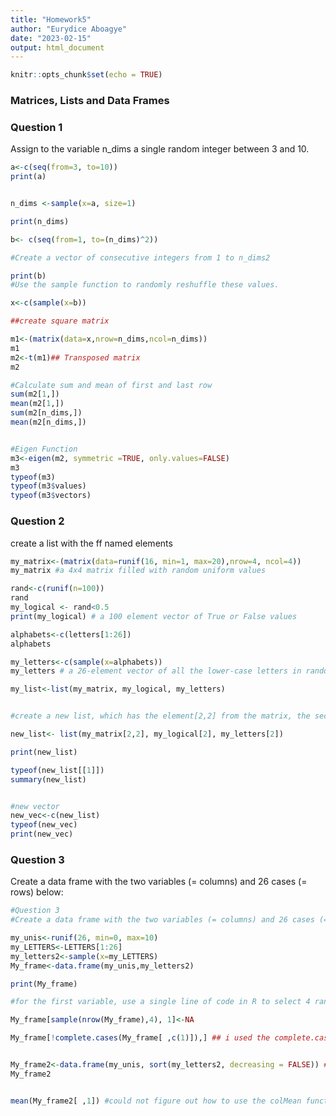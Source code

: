 ```yaml
---
title: "Homework5"
author: "Eurydice Aboagye"
date: "2023-02-15"
output: html_document
---
```


```r
knitr::opts_chunk$set(echo = TRUE)
```

### Matrices, Lists and Data Frames

### Question 1  
Assign to the variable n_dims a single random integer between 3 and 10.

```r
a<-c(seq(from=3, to=10))
print(a)


n_dims <-sample(x=a, size=1)

print(n_dims)

b<- c(seq(from=1, to=(n_dims)^2))

#Create a vector of consecutive integers from 1 to n_dims2

print(b)
#Use the sample function to randomly reshuffle these values.

x<-c(sample(x=b))

##create square matrix

m1<-(matrix(data=x,nrow=n_dims,ncol=n_dims))
m1
m2<-t(m1)## Transposed matrix
m2

#Calculate sum and mean of first and last row
sum(m2[1,])
mean(m2[1,])
sum(m2[n_dims,])
mean(m2[n_dims,])


#Eigen Function
m3<-eigen(m2, symmetric =TRUE, only.values=FALSE)
m3
typeof(m3)
typeof(m3$values)
typeof(m3$vectors)
```



### Question 2  
create a list with the ff named elements

```r
my_matrix<-(matrix(data=runif(16, min=1, max=20),nrow=4, ncol=4))
my_matrix #a 4x4 matrix filled with random uniform values

rand<-c(runif(n=100))
rand
my_logical <- rand<0.5
print(my_logical) # a 100 element vector of True or False values

alphabets<-c(letters[1:26])              
alphabets

my_letters<-c(sample(x=alphabets))
my_letters # a 26-element vector of all the lower-case letters in random order

my_list<-list(my_matrix, my_logical, my_letters)


#create a new list, which has the element[2,2] from the matrix, the second element of the logical vector, and the second element of the letters vector.

new_list<- list(my_matrix[2,2], my_logical[2], my_letters[2])

print(new_list)

typeof(new_list[[1]])
summary(new_list)


#new vector
new_vec<-c(new_list)
typeof(new_vec)
print(new_vec)
```



### Question 3  

Create a data frame with the two variables (= columns) and 26 cases (= rows) below:


```r

#Question 3
#Create a data frame with the two variables (= columns) and 26 cases (= rows) below

my_unis<-runif(26, min=0, max=10)
my_LETTERS<-LETTERS[1:26]
my_letters2<-sample(x=my_LETTERS)
My_frame<-data.frame(my_unis,my_letters2)

print(My_frame)

#for the first variable, use a single line of code in R to select 4 random rows and replace the numerical values in those rows with NA.

My_frame[sample(nrow(My_frame),4), 1]<-NA

My_frame[!complete.cases(My_frame[ ,c(1)]),] ## i used the complete.cases function to determine which rows in column 1 had missing values


My_frame2<-data.frame(my_unis, sort(my_letters2, decreasing = FALSE)) ##I used the sort function to reorder the second variable in alphabetical order
My_frame2


mean(My_frame2[ ,1]) #could not figure out how to use the colMean function so i used the normal mean function and specified column 1.

```







